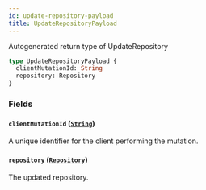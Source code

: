 ```yaml
---
id: update-repository-payload
title: UpdateRepositoryPayload
---
```


Autogenerated return type of UpdateRepository

```graphql
type UpdateRepositoryPayload {
  clientMutationId: String
  repository: Repository
}
```

### Fields

#### `clientMutationId` ([`String`](/docs/api/scalars/string))

A unique identifier for the client performing the mutation.

#### `repository` ([`Repository`](/docs/api/objects/repository))

The updated repository.
